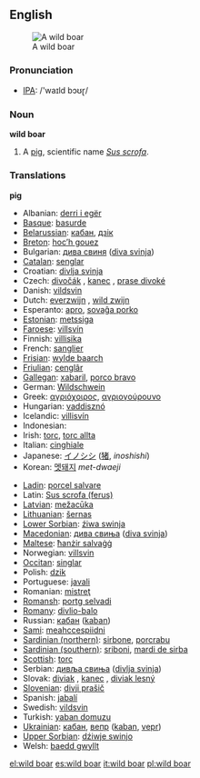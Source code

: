 {{wikipedia}}
==English==
[[Image:Zwijntje.JPG|thumb|A wild boar]]
===Pronunciation===
*[[w:IPA|IPA]]: /'waɪld bɔʊɽ/

===Noun===
'''wild boar'''

# A [[pig]], scientific name ''[[Sus scrofa]]''.

===Translations===

'''pig'''
{{top}}
*Albanian: [[derri i egër]]
*[[Basque]]: [[basurde]]
*[[Belarussian]]: [[кабан]], [[дзік]]
*[[Breton]]: [[hoc’h gouez]]
*Bulgarian: [[дива свиня]] ([[diva svinja]])
*[[Catalan]]: [[senglar]]
*Croatian: [[divlja svinja]]
*Czech: [[divočák]] {{m}}, [[kanec]] {{m}}, [[prase divoké]]
*Danish: [[vildsvin]]
*Dutch: [[everzwijn]] {{n}}, [[wild zwijn]] {{n}}
*Esperanto: [[apro]], [[sovaĝa porko]]
*[[Estonian]]: [[metssiga]]
*[[Faroese]]: [[villsvín]]
*Finnish: [[villisika]]
*French: [[sanglier]] {{m}}
*[[Frisian]]: [[wylde baarch]]
*[[Friulian]]: [[cenglâr]]
*[[Gallegan]]: [[xabaril]], [[porco bravo]]
*German: [[Wildschwein]] {{n}}
*Greek: [[αγριόχοιρος]], [[αγριογούρουνο]] '' ''
*Hungarian: [[vaddisznó]]
*Icelandic: [[villisvín]]
*Indonesian: [[]]
*Irish: [[torc]], [[torc allta]]
*Italian: [[cinghiale]] {{m}}
*Japanese: [[イノシシ]] ([[猪]], ''inoshishi'')
*Korean: [[멧돼지]] ''met-dwaeji''
{{mid}}
*[[Ladin]]: [[porcel salvare]]
*Latin: [[Sus scrofa (ferus)]] '' ''
*[[Latvian]]: [[mežacūka]]
*[[Lithuanian]]: [[šernas]]
*[[Lower Sorbian]]: [[źiwa swinja]]
*[[Macedonian]]: [[дива свиња]] ([[diva svinja]])
*[[Maltese]]: [[ħanżir salvaġġ]]
*Norwegian: [[villsvin]]
*[[Occitan]]: [[singlar]]
*Polish: [[dzik]] '' ''
*Portuguese: [[javali]]
*Romanian: [[mistreţ]]
*[[Romansh]]: [[portg selvadi]]
*[[Romany]]: [[divlio-balo]] {{m}}
*Russian: [[кабан]] ([[kaban]]) '' ''
*[[Sami]]: [[meahccespiidni]]
*[[Sardinian (northern)]]: [[sirbone]], [[porcrabu]] {{m}}
*[[Sardinian (southern)]]: [[sriboni]], [[mardi de sirba]]
*[[Scottish]]: [[torc]]
*Serbian: [[дивљa свиња]] ([[divlja svinja]])
*Slovak: [[diviak]] {{m}}, [[kanec]] {{m}}, [[diviak lesný]]
*[[Slovenian]]: [[divji prašič]]
*Spanish: [[jabalí]] {{m}}
*Swedish: [[vildsvin]]
*Turkish: [[yaban domuzu]]
*[[Ukrainian]]: [[кабан]], [[вепр]] ([[kaban]], [[vepr]])
*[[Upper Sorbian]]: [[dźiwje swinjo]]
*Welsh: [[baedd gwyllt]]
{{bottom}}

{{commons}}

[[el:wild boar]]
[[es:wild boar]]
[[it:wild boar]]
[[pl:wild boar]]